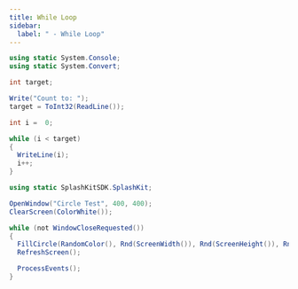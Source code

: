```yaml
---
title: While Loop
sidebar:
  label: " - While Loop"
---
```


```csharp
using static System.Console;
using static System.Convert;

int target;

Write("Count to: ");
target = ToInt32(ReadLine());

int i =  0;

while (i < target)
{
  WriteLine(i);
  i++;
}
```


```csharp
using static SplashKitSDK.SplashKit;

OpenWindow("Circle Test", 400, 400);
ClearScreen(ColorWhite());

while (not WindowCloseRequested())
{
  FillCircle(RandomColor(), Rnd(ScreenWidth()), Rnd(ScreenHeight()), Rnd(50));
  RefreshScreen();

  ProcessEvents();
}
```